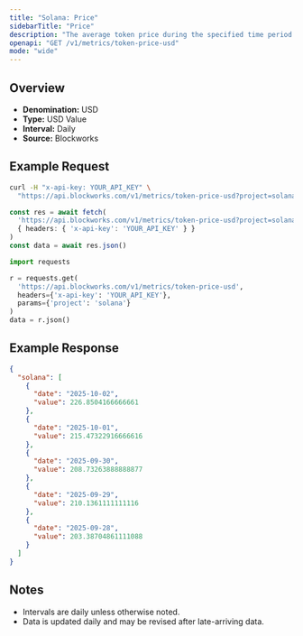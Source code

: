 ```yaml
---
title: "Solana: Price"
sidebarTitle: "Price"
description: "The average token price during the specified time period for the native asset of that chain."
openapi: "GET /v1/metrics/token-price-usd"
mode: "wide"
---
```


## Overview

- **Denomination:** USD
- **Type:** USD Value
- **Interval:** Daily
- **Source:** Blockworks

## Example Request

<CodeGroup>

```bash cURL
curl -H "x-api-key: YOUR_API_KEY" \
  "https://api.blockworks.com/v1/metrics/token-price-usd?project=solana"
```

```typescript TypeScript
const res = await fetch(
  'https://api.blockworks.com/v1/metrics/token-price-usd?project=solana',
  { headers: { 'x-api-key': 'YOUR_API_KEY' } }
)
const data = await res.json()
```

```python Python
import requests

r = requests.get(
  'https://api.blockworks.com/v1/metrics/token-price-usd',
  headers={'x-api-key': 'YOUR_API_KEY'},
  params={'project': 'solana'}
)
data = r.json()
```

</CodeGroup>

## Example Response

```json
{
  "solana": [
    {
      "date": "2025-10-02",
      "value": 226.8504166666661
    },
    {
      "date": "2025-10-01",
      "value": 215.47322916666616
    },
    {
      "date": "2025-09-30",
      "value": 208.73263888888877
    },
    {
      "date": "2025-09-29",
      "value": 210.1361111111116
    },
    {
      "date": "2025-09-28",
      "value": 203.38704861111088
    }
  ]
}
```

## Notes
- Intervals are daily unless otherwise noted.
- Data is updated daily and may be revised after late-arriving data.